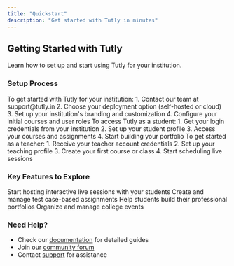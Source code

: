 ```yaml
---
title: "Quickstart"
description: "Get started with Tutly in minutes"
---
```


## Getting Started with Tutly

Learn how to set up and start using Tutly for your institution.

### Setup Process

<AccordionGroup>
  <Accordion icon="building" title="For Institutions">
    To get started with Tutly for your institution: 1. Contact our team at
    support@tutly.in 2. Choose your deployment option (self-hosted or cloud) 3.
    Set up your institution's branding and customization 4. Configure your
    initial courses and user roles
  </Accordion>
  <Accordion icon="user" title="For Students">
    To access Tutly as a student: 1. Get your login credentials from your
    institution 2. Set up your student profile 3. Access your courses and
    assignments 4. Start building your portfolio
  </Accordion>
  <Accordion icon="chalkboard-user" title="For Teachers">
    To get started as a teacher: 1. Receive your teacher account credentials 2.
    Set up your teaching profile 3. Create your first course or class 4. Start
    scheduling live sessions
  </Accordion>
</AccordionGroup>

### Key Features to Explore

<CardGroup>
  <Card title="Live Classes" icon="video" href="/features/live-classes">
    Start hosting interactive live sessions with your students
  </Card>
  <Card title="Assignments" icon="code" href="/features/assignments">
    Create and manage test case-based assignments
  </Card>
  <Card title="Portfolios" icon="user" href="/features/portfolios">
    Help students build their professional portfolios
  </Card>
  <Card title="Events" icon="calendar" href="/features/events">
    Organize and manage college events
  </Card>
</CardGroup>

### Need Help?

- Check our [documentation](/introduction) for detailed guides
- Join our [community forum](https://community.tutly.in)
- Contact [support](mailto:support@tutly.in) for assistance
